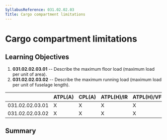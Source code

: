 ```yaml
---
SyllabusReference: 031.02.02.03
Title: Cargo compartment limitations
---
```


# Cargo compartment limitations

## Learning Objectives

1.  **031.02.02.03.01** -- Describe the maximum floor load (maximum load per unit
    of area).
2.  **031.02.02.03.02** -- Describe the maximum running load (maximum load per
    unit of fuselage length).

|                 | ATPL(A) | CPL(A) | ATPL(H)/IR | ATPL(H)/VFR | CPL(H) | IR  | CBIR(A) |
| --------------- | ------- | ------ | ---------- | ----------- | ------ | --- | ------- |
| 031.02.02.03.01 | X       | X      | X          | X           | X      |     |         |
| 031.02.02.03.02 | X       | X      | X          | X           | X      |     |         |

## Summary
